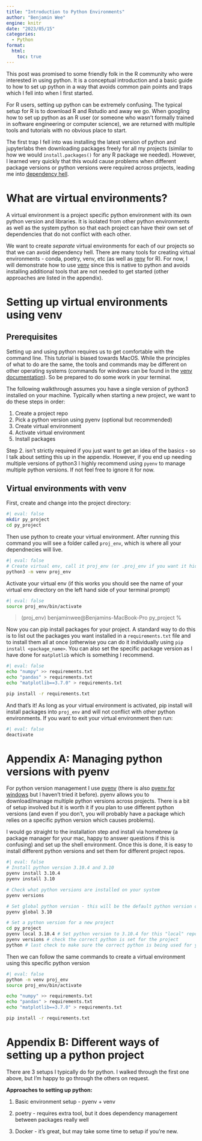 ```yaml
---
title: "Introduction to Python Environments"
author: "Benjamin Wee"
engine: knitr
date: "2023/05/15"
categories:
  - Python
format:
  html:
    toc: true
---
```


This post was promised to some friendly folk in the R community who were interested in using python. It is a conceptual introduction and a basic guide to how to set up python in a way that avoids common pain points and traps which I fell into when I first started. 

For R users, setting up python can be extremely confusing. The typical setup for R is to download R and Rstudio and away we go. When googling how to set up python as an R user (or someone who wasn't formally trained in software engineering or computer science), we are returned with multiple tools and tutorials with no obvious place to start. 

The first trap I fell into was installing the latest version of python and jupyterlabs then downloading packages freely for all my projects (similar to how we would `install.packages()` for any R package we needed). However, I learned very quickly that this would cause problems when different package versions or python versions were required across projects, leading me into [dependency hell](https://en.wikipedia.org/wiki/Dependency_hell).

# What are virtual environments?
A virtual environment is a project specific python environment with its own python version and libraries. It is isolated from other python environments as well as the system python so that each project can have their own set of dependencies that do not conflict with each other. 

We want to create _separate_ virtual environments for each of our projects so that we can avoid dependency hell. There are many tools for creating virtual environments - conda, poetry, venv, etc (as well as [renv](https://rstudio.github.io/renv/articles/renv.html) for R). For now, I will demonstrate how to use [venv](https://docs.python.org/3/library/venv.html) since this is native to python and avoids installing additional tools that are not needed to get started (other approaches are listed in the appendix).

# Setting up virtual environments using venv

## Prerequisites
Setting up and using python requires us to get comfortable with the command line. This tutorial is biased towards MacOS. While the principles of what to do are the same, the tools and commands may be different on other operating systems (commands for windows can be found in the [venv documentation](https://docs.python.org/3/library/venv.html)). So be prepared to do some work in your terminal. 

The following walkthrough assumes you have a single version of python3 installed on your machine. Typically when starting a new project, we want to do these steps in order:

1) Create a project repo
2) Pick a python version using pyenv (optional but recommended)
3) Create virtual environment 
4) Activate virtual environment 
5) Install packages

Step 2. isn't strictly required if you just want to get an idea of the basics - so I talk about setting this up in the appendix. However, if you end up needing multiple versions of python3 I highly recommend using `pyenv` to manage multiple python versions. If not feel free to ignore it for now. 

## Virtual environments with venv
<!-- Next we will create a virtual environment for our project. This ensures all our package installations and dependencies will be defined within the context of this project and be isolated from other repos . You may have done this with renv before. The setup is different but principles remain the same. -->

First, create and change into the project directory:

```bash
#| eval: false
mkdir py_project
cd py_project
```

Then use python to create your virtual environment. After running this command you will see a folder called `proj_env`, which is where all your dependnecies will live. 

```bash
#| eval: false
# Create virtual env, call it proj_env (or .proj_env if you want it hidden)
python3 -m venv proj_env
```

Activate your virtual env (if this works you should see the name of your virtual env directory on the left hand side of your terminal prompt)

```bash
#| eval: false
source proj_env/bin/activate
```

> (proj_env) benjaminwee@Benjamins-MacBook-Pro py_project %

Now you can pip install packages for your project. A standard way to do this is to list out the packages you want installed in a `requirements.txt` file and to install them all at once (otherwise you can do it individually using `pip install <package_name>`. You can also set the specific package version as I have done for `matplotlib` which is something I recommend.

```bash
#| eval: false
echo "numpy" >> requirements.txt
echo "pandas" > requirements.txt
echo "matplotlib==3.7.0" > requirements.txt

pip install -r requirements.txt
```

And that's it! As long as your virtual environment is activated, pip install will install packages into `proj_env` and will not conflict with other python environments. If you want to exit your virtual environment then run:

```bash
#| eval: false
deactivate
```

<!-- 
## Why not conda, poetry or some other tool?
I like venv as its native to python and it gives you everything you need out of the box without any additional setup/installations (which can sometimes lead to bloating). For people new to this workflow it's the one I recommend and the one I used for a while. -->

<!-- # Conclusion
Phew! That was a lot of information. Unfortunately setting up python up with good hygiene to minimise pain isn't as simple as installing R and Rstudio and away you go. However it is good to get comfortable with setting projects up in this way so you understand how to avoid pain points in the future.

Please reach out if you have any questions! :slightly_smiling_face: I will do another post on IDEs. But this is more up to personal preference, the TL:DR for this is there are a handful of popular IDEs for python like jupyterlab, pycharm, vscode. I like VScode for both R and Python. I will give a quick run through on how to set this up in a separate post. -->

# Appendix A: Managing python versions with pyenv
For python version management I use [pyenv](https://github.com/pyenv/pyenv) (there is also [pyenv for windows](https://github.com/pyenv-win/pyenv-win) but I haven't tried it before). pyenv allows you to download/manage multiple python versions across projects. There is a bit of setup involved but it is worth it if you plan to use different python versions (and even if you don't, you will probably have a package which relies on a specific python version which causes problems).

I would go straight to the installation step and install via homebrew (a package manager for your mac, happy to answer questions if this is confusing) and set up the shell environment. Once this is done, it is easy to install different python versions and set them for different project repos.

```bash
#| eval: false
# Install python version 3.10.4 and 3.10
pyenv install 3.10.4
pyenv install 3.10

# Check what python versions are installed on your system
pyenv versions

# Set global python version - this will be the default python version outside of any project repo
pyenv global 3.10

# Set a python version for a new project
cd py_project
pyenv local 3.10.4 # Set python version to 3.10.4 for this "local" repo
pyenv versions # check the correct python is set for the project
python # last check to make sure the correct python is being used for your project
```

Then we can follow the same commands to create a virtual environment using this specific python version

```bash
#| eval: false
python -m venv proj_env
source proj_env/bin/activate

echo "numpy" >> requirements.txt
echo "pandas" > requirements.txt
echo "matplotlib==3.7.0" > requirements.txt

pip install -r requirements.txt
```


# Appendix B: Different ways of setting up a python project
There are 3 setups I typically do for python. I walked through the first one above, but I'm happy to go through the others on request.

<!-- Note: this setup is biased towards MacOS. So while the principles of what to do are the same, the tools may be different on other operating systems. -->

**Approaches to setting up python:**

1) Basic environment setup - pyenv + venv

2) poetry - requires extra tool, but it does dependency management between packages really well

3) Docker - it's great, but may take some time to setup if you're new.

<!-- 
## Basic environment setup
Python has two main areas which causes headaches:

Multiple versions of python
Conflicting package versions and dependencies 

This happens because we may need different python/package versions for different projects. Headaches occur when we don't take care to isolate projects and dependencies. To deal with this, we will follow something similar to a workflow that uses R projects and renv. I.e isolate each project to have their own specific python version + packages.
 -->
